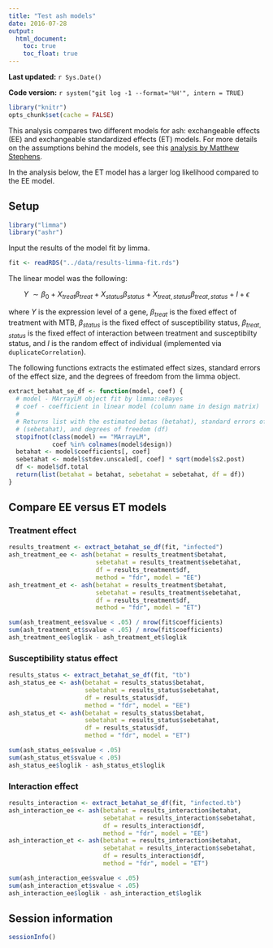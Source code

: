 ```yaml
---
title: "Test ash models"
date: 2016-07-28
output:
  html_document:
    toc: true
    toc_float: true
---
```


**Last updated:** `r Sys.Date()`

**Code version:** `r system("git log -1 --format='%H'", intern = TRUE)`

```r
library("knitr")
opts_chunk$set(cache = FALSE)
```

This analysis compares two different models for ash: exchangeable effects (EE) and exchangeable standardized effects (ET) models.
For more details on the assumptions behind the models, see this [analysis by Matthew Stephens][stephens].

In the analysis below, the ET model has a larger log likelihood compared to the EE model.

[stephens]: http://stephenslab.github.io/ash/analysis/CompareEEvsETmodel.html

## Setup

```r
library("limma")
library("ashr")
```

Input the results of the model fit by limma.

```r
fit <- readRDS("../data/results-limma-fit.rds")
```

The linear model was the following:

$$ Y\ \sim\beta_0+X_{treat}\beta_{treat}+X_{status}\beta_{status}+X_{treat,status}\beta_{treat,status}+I+\epsilon $$

where $Y$ is the expression level of a gene,
$\beta_{treat}$ is the fixed effect of treatment with MTB,
$\beta_{status}$ is the fixed effect of susceptibility status,
$\beta_{treat,status}$ is the fixed effect of interaction between treatment and susceptibilty status,
and $I$ is the random effect of individual (implemented via `duplicateCorrelation`).

The following functions extracts the estimated effect sizes, standard errors of the effect size, and the degrees of freedom from the limma object.

```r
extract_betahat_se_df <- function(model, coef) {
  # model - MArrayLM object fit by limma::eBayes
  # coef - coefficient in linear model (column name in design matrix)
  # 
  # Returns list with the estimated betas (betahat), standard errors of beta
  # (sebetahat), and degrees of freedom (df)
  stopifnot(class(model) == "MArrayLM",
            coef %in% colnames(model$design))
  betahat <- model$coefficients[, coef]
  sebetahat <- model$stdev.unscaled[, coef] * sqrt(model$s2.post)
  df <- model$df.total
  return(list(betahat = betahat, sebetahat = sebetahat, df = df))
}
```

## Compare EE versus ET models

### Treatment effect

```r
results_treatment <- extract_betahat_se_df(fit, "infected")
ash_treatment_ee <- ash(betahat = results_treatment$betahat,
                        sebetahat = results_treatment$sebetahat,
                        df = results_treatment$df,
                        method = "fdr", model = "EE")
ash_treatment_et <- ash(betahat = results_treatment$betahat,
                        sebetahat = results_treatment$sebetahat,
                        df = results_treatment$df,
                        method = "fdr", model = "ET")
```

```r
sum(ash_treatment_ee$svalue < .05) / nrow(fit$coefficients)
sum(ash_treatment_et$svalue < .05) / nrow(fit$coefficients)
ash_treatment_ee$loglik - ash_treatment_et$loglik
```

### Susceptibility status effect

```r
results_status <- extract_betahat_se_df(fit, "tb")
ash_status_ee <- ash(betahat = results_status$betahat,
                     sebetahat = results_status$sebetahat,
                     df = results_status$df,
                     method = "fdr", model = "EE")
ash_status_et <- ash(betahat = results_status$betahat,
                     sebetahat = results_status$sebetahat,
                     df = results_status$df,
                     method = "fdr", model = "ET")
```

```r
sum(ash_status_ee$svalue < .05)
sum(ash_status_et$svalue < .05)
ash_status_ee$loglik - ash_status_et$loglik
```

### Interaction effect

```r
results_interaction <- extract_betahat_se_df(fit, "infected.tb")
ash_interaction_ee <- ash(betahat = results_interaction$betahat,
                          sebetahat = results_interaction$sebetahat,
                          df = results_interaction$df,
                          method = "fdr", model = "EE")
ash_interaction_et <- ash(betahat = results_interaction$betahat,
                          sebetahat = results_interaction$sebetahat,
                          df = results_interaction$df,
                          method = "fdr", model = "ET")
```

```r
sum(ash_interaction_ee$svalue < .05)
sum(ash_interaction_et$svalue < .05)
ash_interaction_ee$loglik - ash_interaction_et$loglik
```

## Session information

```r
sessionInfo()
```
